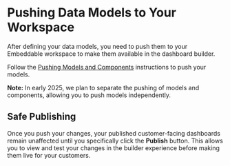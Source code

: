 # Pushing Data Models to Your Workspace

After defining your data models, you need to push them to your Embeddable workspace to make them available in the dashboard builder.

Follow the [Pushing Models and Components](/development/pushing-code) instructions to push your models.

**Note:** In early 2025, we plan to separate the pushing of models and components, allowing you to push models independently.

## Safe Publishing

Once you push your changes, your published customer-facing dashboards remain unaffected until you specifically click the **Publish** button. This allows you to view and test your changes in the builder experience before making them live for your customers.